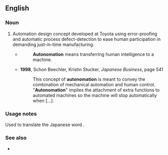 ==English==

===Noun===
{{en-noun|-}}

# {{lb|en|manufacturing}} Automation design concept developed at Toyota using error-proofing and automatic process defect-detection to ease human participation in demanding just-in-time manufacturing.
#* {{quote-text|lang=en|year=1988|author=Taiichi Ohno|title=Toyota Production System: Beyond Large-scale Production|page=121|passage='''Autonomation''' (Automation with a Human Touch)}}
#*: '''Autonomation''' means transferring human intelligence to a machine.
#* '''1998''', Schon Beechler, Kristin Stucker, ''Japanese Business'', page 541
#*: This concept of '''autonomation''' is meant to convey the combination of mechanical automation and human control.
#*: "'''Autonomation'''" implies the attachment of extra functions to automated machines so the machine will stop automatically when […].

===Usage notes===
Used to translate the Japanese word {{m|ja|自動化}}.

===See also===
* {{l|en|poka-yoke}}